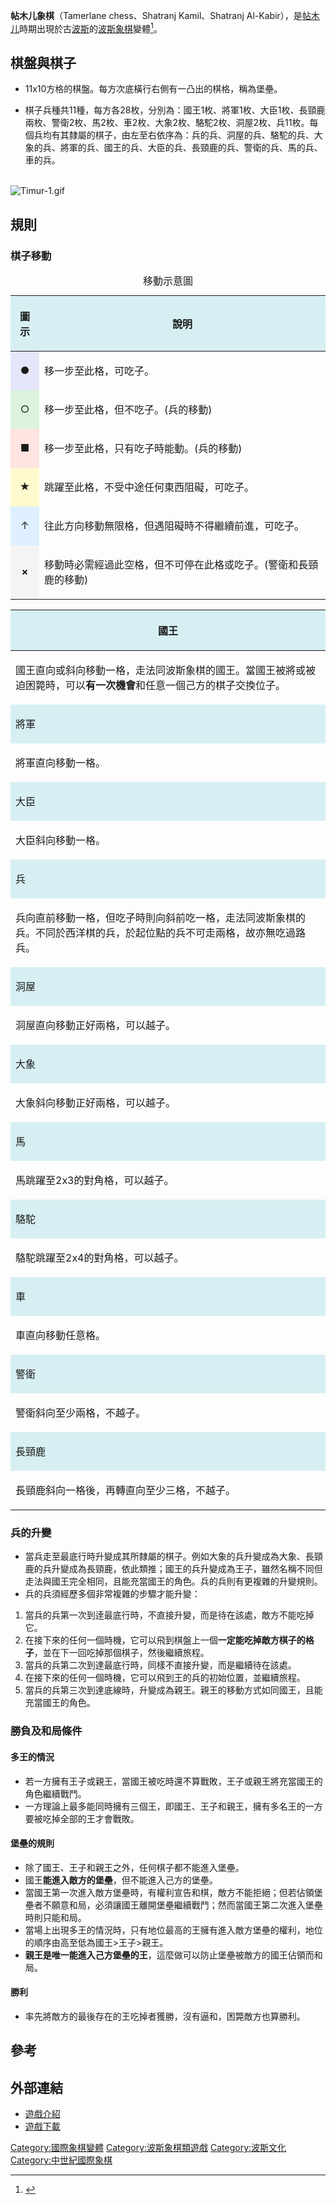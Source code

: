 '''帖木儿象棋'''（Tamerlane chess、Shatranj Kamil、Shatranj Al-Kabir），是[[帖木儿|帖木儿]]時期出現於古[[波斯|波斯]]的[[波斯象棋|波斯象棋]]變體<ref>{{Cite web |url=http://history.chess.free.fr/tamerlane.htm |title=Tamerlane Chess |access-date=2011-03-14 |archive-date=2022-01-04 |archive-url=https://web.archive.org/web/20220104130634/http://history.chess.free.fr/tamerlane.htm |dead-url=no }}</ref>。

==棋盤與棋子==

*11x10方格的棋盤。每方次底橫行右側有一凸出的棋格，稱為堡壘。

*棋子兵種共11種，每方各28枚，分別為：國王1枚、將軍1枚、大臣1枚、長頸鹿兩枚、警衛2枚、馬2枚、車2枚、大象2枚、駱駝2枚、洞屋2枚、兵11枚。每個兵均有其隸屬的棋子，由左至右依序為：兵的兵、洞屋的兵、駱駝的兵、大象的兵、將軍的兵、國王的兵、大臣的兵、長頸鹿的兵、警衛的兵、馬的兵、車的兵。
<br>
[[File:Timur-1.gif|center]]

==規則==
===棋子移動===
{| class="wikitable" style=" background: white"
|+ 移動示意圖
|-
! style="background: #d7eff2"|圖示 !! style="background: #d7eff2"|說明
|-
| style="text-align: center; background: lavender"| ● || 移一步至此格，可吃子。
|-
| style="text-align: center; background: #dcf3dc"| ○ || 移一步至此格，但不吃子。(兵的移動)
|-
| style="text-align: center; background: mistyrose"| ■ || 移一步至此格，只有吃子時能動。(兵的移動)
|-
| style="text-align: center; background: lemonchiffon"| ★ || 跳躍至此格，不受中途任何東西阻礙，可吃子。
|-
| style="text-align: center; background: #def0ff"| ↑ || 往此方向移動無限格，但遇阻礙時不得繼續前進，可吃子。
|-
| style="text-align: center; background: #f4f4f4"| '''×''' || 移動時必需經過此空格，但不可停在此格或吃子。(警衛和長頸鹿的移動)
|}
{| width="70%" class=wikitable style="background: white"
! colspan="2" style="background:#d7eff2"|國王
|-
|國王直向或斜向移動一格，走法同波斯象棋的國王。當國王被將或被迫困斃時，可以'''有一次機會'''和任意一個己方的棋子交換位子。
|
{| class="wikitable" style="display:table; margin:0 auto !important; width:unset !important; text-align:center; background: white"
|+ 
|-
|   ||   ||   ||   ||  
|-
|   || style="background: lavender"| ● || style="background: lavender"| ● || style="background: lavender"| ● ||  
|-
|   || style="background: lavender"| ● || 王 || style="background: lavender"| ● ||  
|-
|   || style="background: lavender"| ● || style="background: lavender"| ● || style="background: lavender"| ● ||  
|-
|   ||   ||   ||   ||  
|}
|-
! colspan="2" style="background:#d7eff2"|將軍
|-
|將軍直向移動一格。
|
{| class="wikitable" style="display:table; margin:0 auto !important; width:unset !important; text-align:center; background: white"
|+ 
|-
|   ||   ||   ||   ||  
|-
|   ||   || style="background: lavender"| ● ||   ||  
|-
|   || style="background: lavender"| ● || 將 || style="background: lavender"| ● ||  
|-
|   ||   || style="background: lavender"| ● ||   ||  
|-
|   ||   ||   ||   ||  
|}
|-
! colspan="2" style="background:#d7eff2"|大臣
|-
|大臣斜向移動一格。
|
{| class="wikitable" style="display:table; margin:0 auto !important; width:unset !important; text-align:center; background: white"
|+ 
|-
|   ||   ||   ||   ||  
|-
|   || style="background: lavender"| ● ||   || style="background: lavender"| ● ||  
|-
|   ||   || 臣 ||   ||  
|-
|   || style="background: lavender"| ● ||   || style="background: lavender"| ● ||  
|-
|   ||   ||   ||   ||  
|}
|-
! colspan="2" style="background:#d7eff2"|兵
|-
|兵向直前移動一格，但吃子時則向斜前吃一格，走法同波斯象棋的兵。不同於西洋棋的兵，於起位點的兵不可走兩格，故亦無吃過路兵。
|
{| class="wikitable" style="display:table; margin:0 auto !important; width:unset !important; text-align:center; background: white"
|+ 
|-
|   ||   ||   ||   ||  
|-
|   || style="background: mistyrose"| ■ || style="background: #dcf3dc"| ○ || style="background: mistyrose"| ■ ||  
|-
|   ||   || 兵 ||   ||  
|-
|   ||   ||   ||   ||  
|-
|   ||   ||   ||   ||  
|}
|-
! colspan="2" style="background:#d7eff2"|洞屋
|-
|洞屋直向移動正好兩格，可以越子。
|
{| class="wikitable" style="display:table; margin:0 auto !important; width:unset !important; text-align:center; background: white"
|+ 
|-
|   ||   ||   ||   ||   ||   ||  
|-
|   ||   ||   || style="background: lemonchiffon"| ★ ||   ||   ||  
|-
|   ||   ||   ||   ||   ||   ||  
|-
|   || style="background: lemonchiffon"| ★ ||   || 洞 ||   || style="background: lemonchiffon"| ★ ||  
|-
|   ||   ||   ||   ||   ||   ||  
|-
|   ||   ||   || style="background: lemonchiffon"| ★ ||   ||   ||  
|-
|   ||   ||   ||   ||   ||   ||   
|}
|-
! colspan="2" style="background:#d7eff2"|大象
|-
|大象斜向移動正好兩格，可以越子。
|
{| class="wikitable" style="display:table; margin:0 auto !important; width:unset !important; text-align:center; background: white"
|+ 
|-
|   ||   ||   ||   ||   ||   ||  
|-
|   || style="background: lemonchiffon"| ★ ||   ||   ||   || style="background: lemonchiffon"| ★ ||  
|-
|   ||   ||   ||   ||   ||   ||  
|-
|   ||   ||   || 象 ||   ||   ||  
|-
|   ||   ||   ||   ||   ||   ||  
|-
|   || style="background: lemonchiffon"| ★ ||   ||   ||   || style="background: lemonchiffon"| ★ ||  
|-
|   ||   ||   ||   ||   ||   ||   
|}
|-
! colspan="2" style="background:#d7eff2"|馬
|-
|馬跳躍至2x3的對角格，可以越子。
|
{| class="wikitable" style="display:table; margin:0 auto !important; width:unset !important; text-align:center; background: white"
|+ 
|-
|   ||   ||   ||   ||   ||   ||  
|-
|   ||   || style="background: lemonchiffon"| ★ ||   || style="background: lemonchiffon"| ★ ||   ||  
|-
|   || style="background: lemonchiffon"| ★ ||   ||   ||   || style="background: lemonchiffon"| ★ ||  
|-
|   ||   ||   || 馬 ||   ||   ||  
|-
|   || style="background: lemonchiffon"| ★ ||   ||   ||   || style="background: lemonchiffon"| ★ ||  
|-
|   ||   || style="background: lemonchiffon"| ★ ||   || style="background: lemonchiffon"| ★ ||   ||  
|-
|   ||   ||   ||   ||   ||   ||   
|}
|-
! colspan="2" style="background:#d7eff2"|駱駝
|-
|駱駝跳躍至2x4的對角格，可以越子。
|
{| class="wikitable" style="display:table; margin:0 auto !important; width:unset !important; text-align:center; background: white"
|+ 
|-
|   ||   ||   ||   ||   ||   ||   ||   ||  
|-
|   ||   ||   || style="background: lemonchiffon"| ★ ||   || style="background: lemonchiffon"| ★ ||   ||   ||  
|-
|  ||   ||   ||   ||   ||   ||   ||   ||  
|-
|   || style="background: lemonchiffon"| ★ ||   ||   ||   ||   ||   || style="background: lemonchiffon"| ★ ||  
|-
|   ||   ||   ||   || 駝 ||   ||   ||   ||  
|-
|   || style="background: lemonchiffon"| ★ ||   ||   ||   ||   ||   || style="background: lemonchiffon"| ★ ||  
|-
|   ||   ||   ||   ||   ||   ||   ||   ||  
|-
|   ||   ||   || style="background: lemonchiffon"| ★ ||   || style="background: lemonchiffon"| ★ ||   ||   ||  
|-
|   ||   ||   ||   ||   ||   ||   ||   ||  
|}
|-
! colspan="2" style="background:#d7eff2"|車
|-
|車直向移動任意格。
|
{| class="wikitable" style="display:table; margin:0 auto !important; width:unset !important; text-align:center; background: white"
|+ 
|-
|   ||   ||   ||   || style="background: #def0ff"|↑ ||   ||   ||   ||  
|-
|   ||   ||   ||   || style="background: #def0ff"|↑ ||   ||   ||   ||  
|-
|   ||   ||   ||   || style="background: #def0ff"|↑ ||   ||   ||   ||  
|-
|   ||   ||   ||   || style="background: #def0ff"|↑ ||   ||   ||   ||  
|-
| style="background: #def0ff"|← || style="background: #def0ff"|← || style="background: #def0ff"|← || style="background: #def0ff"|← || 車 || style="background: #def0ff"|→ || style="background: #def0ff"|→ || style="background: #def0ff"|→ || style="background: #def0ff"|→
|-
|   ||   ||   ||   || style="background: #def0ff"|↓ ||   ||   ||   ||  
|-
|   ||   ||   ||   || style="background: #def0ff"|↓ ||   ||   ||   ||  
|-
|   ||   ||   ||   || style="background: #def0ff"|↓ ||   ||   ||   ||  
|-
|   ||   ||   ||   || style="background: #def0ff"|↓ ||   ||   ||   ||  
|}
|-
! colspan="2" style="background:#d7eff2"|警衛
|-
|警衛斜向至少兩格，不越子。
|
{| class="wikitable" style="display:table; margin:0 auto !important; width:unset !important; text-align:center; background: white"
|+ 
|-
| style="background: #def0ff"|↖ ||   ||   ||   ||   ||   ||   ||   || style="background: #def0ff"|↗
|-
|   || style="background: #def0ff"|↖ ||   ||   ||   ||   ||   || style="background: #def0ff"|↗ ||  
|-
|   ||   || style="background: #def0ff"|↖ ||   ||   ||   || style="background: #def0ff"|↗ ||   ||  
|-
|   ||   ||   || style="background: #f4f4f4"| '''×''' ||   || style="background: #f4f4f4"| '''×''' ||   ||   ||  
|-
|   ||   ||   ||   || 衛 ||   ||   ||   ||  
|-
|   ||   ||   || style="background: #f4f4f4"| '''×''' ||   || style="background: #f4f4f4"| '''×''' ||   ||   ||  
|-
|   ||   || style="background: #def0ff"|↙ ||   ||   ||   || style="background: #def0ff"|↘ ||   ||  
|-
|   || style="background: #def0ff"|↙ ||   ||   ||   ||   ||   || style="background: #def0ff"|↘ ||  
|-
| style="background: #def0ff"|↙ ||   ||   ||   ||   ||   ||   ||   || style="background: #def0ff"|↘
|}
|-
! colspan="2" style="background:#d7eff2"|長頸鹿
|-
|style="min-width:14em"|長頸鹿斜向一格後，再轉直向至少三格，不越子。
|style="width:33%"|
{| class="wikitable" style="display:table; margin:0 auto !important; width:unset !important; text-align:center; background: white"
|+ 
|-
|    ||   ||   ||   || style="background: #def0ff"|↑ ||   || style="background: #def0ff"|↑ ||    ||   ||   ||  
|-
|    ||   ||   ||   || style="background: #def0ff"|↑ ||   || style="background: #def0ff"|↑ ||    ||   ||   ||  
|-
|    ||   ||   ||   || style="background: #f4f4f4"| '''×''' ||   || style="background: #f4f4f4"| '''×''' ||    ||   ||   ||  
|-
|    ||   ||   ||   || style="background: #f4f4f4"| '''×''' ||   || style="background: #f4f4f4"| '''×''' ||    ||   ||   ||  
|-
| style="background: #def0ff"| ← ||style="background: #def0ff"|← || style="background: #f4f4f4"| '''×''' || style="background: #f4f4f4"| '''×''' || style="background: #f4f4f4"| '''×''' ||   || style="background: #f4f4f4"| '''×''' || style="background: #f4f4f4"| '''×''' || style="background: #f4f4f4"| '''×''' || style="background: #def0ff"|→ || style="background: #def0ff"|→
|-
|    ||   ||   ||   ||   || 鹿 ||   ||    ||   ||   ||  
|-
| style="background: #def0ff"|← || style="background: #def0ff"|← || style="background: #f4f4f4"| '''×''' || style="background: #f4f4f4"| '''×''' || style="background: #f4f4f4"| '''×''' ||   || style="background: #f4f4f4"| '''×''' || style="background: #f4f4f4"| '''×''' || style="background: #f4f4f4"| '''×''' || style="background: #def0ff"|→ || style="background: #def0ff"|→
|-
|    ||   ||   ||   || style="background: #f4f4f4"| '''×''' ||   || style="background: #f4f4f4"| '''×''' ||    ||   ||   ||  
|-
|    ||   ||   ||   || style="background: #f4f4f4"| '''×''' ||   || style="background: #f4f4f4"| '''×''' ||    ||   ||   ||  
|-
|    ||   ||   ||   || style="background: #def0ff"|↓ ||   || style="background: #def0ff"|↓ ||    ||   ||   ||  
|-
|    ||   ||   ||   || style="background: #def0ff"|↓ ||   || style="background: #def0ff"|↓ ||    ||   ||   ||  
|}
|}

===兵的升變===
*當兵走至最底行時升變成其所隸屬的棋子。例如大象的兵升變成為大象、長頸鹿的兵升變成為長頸鹿，依此類推；國王的兵升變成為王子，雖然名稱不同但走法與國王完全相同，且能充當國王的角色。兵的兵則有更複雜的升變規則。
*兵的兵須經歷多個非常複雜的步驟才能升變：
#當兵的兵第一次到逹最底行時，不直接升變，而是待在該處，敵方不能吃掉它。
#在接下來的任何一個時機，它可以飛到棋盤上一個'''一定能吃掉敵方棋子的格子'''，並在下一回吃掉那個棋子，然後繼續旅程。
#當兵的兵第二次到達最底行時，同樣不直接升變，而是繼續待在該處。
#在接下來的任何一個時機，它可以飛到王的兵的初始位置，並繼續旅程。
#當兵的兵第三次到達底線時，升變成為親王。親王的移動方式如同國王，且能充當國王的角色。

===勝負及和局條件===
====多王的情況====
*若一方擁有王子或親王，當國王被吃時還不算戰敗，王子或親王將充當國王的角色繼續戰鬥。
*一方理論上最多能同時擁有三個王，即國王、王子和親王，擁有多名王的一方要被吃掉全部的王才會戰敗。
====堡壘的規則====
*除了國王、王子和親王之外，任何棋子都不能進入堡壘。
*國王'''能進入敵方的堡壘'''，但不能進入己方的堡壘。
*當國王第一次進入敵方堡壘時，有權利宣告和棋，敵方不能拒絕；但若佔領堡壘者不願意和局，必須讓國王離開堡壘繼續戰鬥；然而當國王第二次進入堡壘時則只能和局。
*當場上出現多王的情況時，只有地位最高的王擁有進入敵方堡壘的權利，地位的順序由高至低為國王>王子>親王。
*'''親王是唯一能進入己方堡壘的王'''，這麼做可以防止堡壘被敵方的國王佔領而和局。
====勝利====
*率先將敵方的最後存在的王吃掉者獲勝，沒有逼和，困斃敵方也算勝利。

==參考==
<div class="references-small">
<references/>
</div>

==外部連結==
*[http://www.chessvariants.com/historic.dir/tamerlane.html 遊戲介紹] {{Wayback|url=http://www.chessvariants.com/historic.dir/tamerlane.html |date=20210711085603 }}
*[http://www.chessvariants.org/programs.dir/zillions/timurs.zip 遊戲下載]

[[Category:國際象棋變體|Category:國際象棋變體]]
[[Category:波斯象棋類遊戲|Category:波斯象棋類遊戲]]
[[Category:波斯文化|Category:波斯文化]]
[[Category:中世紀國際象棋|Category:中世紀國際象棋]]